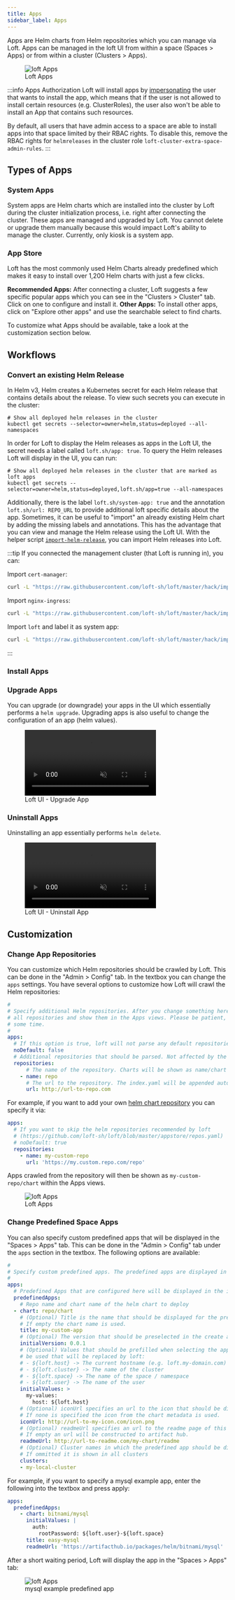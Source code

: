 ```yaml
---
title: Apps
sidebar_label: Apps
---
```



Apps are Helm charts from Helm repositories which you can manage via Loft. Apps can be managed in the loft UI from within a space (Spaces > Apps) or from within a cluster (Clusters > Apps). 

<figure>
    <img src="/docs/media/ui/apps/apps_space_overview.png" alt="loft Apps" />
    <figcaption>Loft Apps</figcaption>
</figure>

:::info Apps Authorization 
Loft will install apps by [impersonating](https://kubernetes.io/docs/reference/access-authn-authz/authentication/#user-impersonation) the user that wants to install the app, which means that if the user is not allowed to install certain resources (e.g. ClusterRoles), the user also won't be able to install an App that contains such resources. 

By default, all users that have admin access to a space are able to install apps into that space limited by their RBAC rights. To disable this, remove the RBAC rights for `helmreleases` in the cluster role `loft-cluster-extra-space-admin-rules`.
:::

## Types of Apps

### System Apps

System apps are Helm charts which are installed into the cluster by Loft during the cluster initialization process, i.e. right after connecting the cluster. These apps are managed and upgraded by Loft. You cannot delete or upgrade them manually because this would impact Loft's ability to manage the cluster. Currently, only kiosk is a system app.

### App Store

Loft has the most commonly used Helm Charts already predefined which makes it easy to install over 1,200 Helm charts with just a few clicks.

**Recommended Apps:** After connecting a cluster, Loft suggests a few specific popular apps which you can see in the "Clusters > Cluster" tab. Click on one to configure and install it.
**Other Apps:** To install other apps, click on "Explore other apps" and use the searchable select to find charts.

To customize what Apps should be available, take a look at the customization section below.

## Workflows

### Convert an existing Helm Release

In Helm v3, Helm creates a Kubernetes secret for each Helm release that contains details about the release. To view such secrets you can execute in the cluster:
```
# Show all deployed helm releases in the cluster 
kubectl get secrets --selector=owner=helm,status=deployed --all-namespaces
``` 
In order for Loft to display the Helm releases as apps in the Loft UI, the secret needs a label called `loft.sh/app: true`. 
To query the Helm releases Loft will display in the UI, you can run:
```
# Show all deployed helm releases in the cluster that are marked as loft apps
kubectl get secrets --selector=owner=helm,status=deployed,loft.sh/app=true --all-namespaces
```

Additionally, there is the label `loft.sh/system-app: true` and the annotation `loft.sh/url: REPO_URL` to provide additional loft specific details about the app.
Sometimes, it can be useful to "import" an already existing Helm chart by adding the missing labels and annotations. This has the advantage that you can view and manage the Helm release using the Loft UI. With the helper script [`import-helm-release`](https://github.com/loft-sh/loft/blob/master/hack/import-helm-release.sh), you can import Helm releases into Loft.

:::tip
If you connected the management cluster (that Loft is running in), you can:

Import `cert-manager`:
```bash
curl -L "https://raw.githubusercontent.com/loft-sh/loft/master/hack/import-helm-release.sh" | bash -s -- "cert-manager" "https://charts.jetstack.io"
```

Import `nginx-ingress`:
```bash
curl -L "https://raw.githubusercontent.com/loft-sh/loft/master/hack/import-helm-release.sh" | bash -s -- "ingress-nginx" "https://kubernetes.github.io/ingress-nginx"
```

Import `loft` and label it as system app:
```bash
curl -L "https://raw.githubusercontent.com/loft-sh/loft/master/hack/import-helm-release.sh" | bash -s -- "loft" "https://charts.loft.sh" true false
```
:::

### Install Apps

<InstallAppsFragment/>

### Upgrade Apps
You can upgrade (or downgrade) your apps in the UI which essentially performs a `helm upgrade`. Upgrading apps is also useful to change the configuration of an app (helm values).

<figure class="frame">
    <video controls loop autoplay="true" muted>
        <source src="/docs/media/ui/clusters/upgrade-app.mp4" type="video/mp4" />
    </video>
    <figcaption>Loft UI - Upgrade App</figcaption>
</figure>


### Uninstall Apps
Uninstalling an app essentially performs `helm delete`.

<figure class="frame">
    <video controls loop autoplay="true" muted>
        <source src="/docs/media/ui/clusters/delete-app.mp4" type="video/mp4" />
    </video>
    <figcaption>Loft UI - Uninstall App</figcaption>
</figure>

## Customization

### Change App Repositories

You can customize which Helm repositories should be crawled by Loft. This can be done in the "Admin > Config" tab. In the textbox you can change the `apps` settings. You have several options to customize how Loft will crawl the Helm repositories:
```yaml
# 
# Specify additional Helm repositories. After you change something here and press apply, loft will recrawl
# all repositories and show them in the Apps views. Please be patient, this can take
# some time.
#
apps:
  # If this option is true, loft will not parse any default repositories
  noDefault: false
  # Additional repositories that should be parsed. Not affected by the noDefault option
  repositories:
      # The name of the repository. Charts will be shown as name/chart in the UI
    - name: repo
      # The url to the repository. The index.yaml will be appended automatically
      url: http://url-to-repo.com
```

For example, if you want to add your own [helm chart repository](https://helm.sh/docs/topics/chart_repository/) you can specify it via:
```yaml
apps:
  # If you want to skip the helm repositories recommended by loft 
  # (https://github.com/loft-sh/loft/blob/master/appstore/repos.yaml)
  # noDefault: true
  repositories:
    - name: my-custom-repo
      url: 'https://my.custom.repo.com/repo'
```

Apps crawled from the repository will then be shown as `my-custom-repo/chart` within the Apps views.

<figure>
    <img src="/docs/media/ui/apps/custom_repo.png" alt="loft Apps" />
    <figcaption>Loft Apps</figcaption>
</figure>

### Change Predefined Space Apps

You can also specify custom predefined apps that will be displayed in the "Spaces > Apps" tab. This can be done in the "Admin > Config" tab under the `apps` section in the textbox. The following options are available:

```yaml
# 
# Specify custom predefined apps. The predefined apps are displayed in Spaces > Apps. 
#
apps:
  # Predefined Apps that are configured here will be displayed in the in the Spaces > Apps view
  predefinedApps:
    # Repo name and chart name of the helm chart to deploy
  - chart: repo/chart
    # (Optional) Title is the name that should be displayed for the predefined app. 
    # If empty the chart name is used.
    title: my-custom-app
    # (Optional) The version that should be preselected in the create app drawer
    initialVersion: 0.0.1
    # (Optional) Values that should be prefilled when selecting the app. Several place holders can
    # be used that will be replaced by loft:
    # - ${loft.host} -> The current hostname (e.g. loft.my-domain.com)
    # - ${loft.cluster} -> The name of the cluster
    # - ${loft.space} -> The name of the space / namespace
    # - ${loft.user} -> The name of the user
    initialValues: >
      my-values:
        host: ${loft.host}
    # (Optional) iconUrl specifies an url to the icon that should be displayed for this app.
	# If none is specified the icon from the chart metadata is used.
    iconUrl: http://url-to-my-icon.com/icon.png
    # (Optional) readmeUrl specifies an url to the readme page of this predefined app. 
	# If empty an url will be constructed to artifact hub.
	readmeUrl: http://url-to-readme.com/my-chart/readme
    # (Optional) Cluster names in which the predefined app should be displayed under Space > Apps. 
    # If ommitted it is shown in all clusters
    clusters:
    - my-local-cluster
```

For example, if you want to specify a mysql example app, enter the following into the textbox and press apply:
```yaml
apps:
  predefinedApps:
    - chart: bitnami/mysql
      initialValues: |
        auth:
          rootPassword: ${loft.user}-${loft.space}
      title: easy-mysql
      readmeUrl: 'https://artifacthub.io/packages/helm/bitnami/mysql'
```

After a short waiting period, Loft will display the app in the "Spaces > Apps" tab:

<figure>
    <img src="/docs/media/ui/apps/mysql_example.png" alt="loft Apps" />
    <figcaption>mysql example predefined app</figcaption>
</figure>
